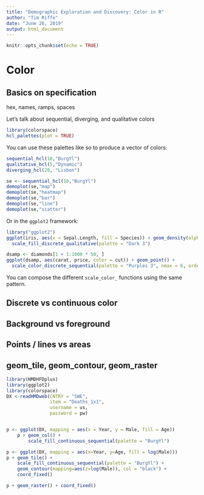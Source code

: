 ```yaml
---
title: "Demographic Exploration and Discovery: Color in R"
author: "Tim Riffe"
date: "June 26, 2019"
output: html_document
---
```


```r
knitr::opts_chunk$set(echo = TRUE)
```

# Color

## Basics on specification

hex,
names,
ramps,
spaces

Let's talk about sequential, diverging, and qualitative colors
```r
library(colorspace)
hcl_palettes(plot = TRUE)
```
You can use these palettes like so to produce a vector of colors:
```r
sequential_hcl(10,"BurgYl")
qualitative_hcl(5,"Dynamic")
diverging_hcl(20, "Lisbon")

se <- sequential_hcl(10,"BurgYl")
demoplot(se,"map")
demoplot(se,"heatmap")
demoplot(se,"bar")
demoplot(se,"line")
demoplot(se,"scatter")
```

Or in the `ggplot2` framework:
```r
library("ggplot2")
ggplot(iris, aes(x = Sepal.Length, fill = Species)) + geom_density(alpha = 0.6) +
  scale_fill_discrete_qualitative(palette = "Dark 3")

dsamp <- diamonds[1 + 1:1000 * 50, ]
ggplot(dsamp, aes(carat, price, color = cut)) + geom_point() +
  scale_color_discrete_sequential(palette = "Purples 3", nmax = 6, order = 2:6)
```
You can compose the different `scale_color_` functions using the same pattern.

## Discrete vs continuous color

## Background vs foreground

## Points / lines vs areas

## geom_tile, geom_contour, geom_raster

```r
library(HMDHFDplus)
library(ggplot2)
library(colorspace)
DX <-readHMDweb(CNTRY = "SWE",
				item = "Deaths_1x1",
				username = us, 
				password = pw)


p <- ggplot(DX, mapping = aes(x = Year, y = Male, fill = Age)) 
	p + geom_col() + 
		scale_fill_continuous_sequential(palette = "BurgYl") 

p <- ggplot(DX, mapping = aes(x=Year, y=Age, fill = log(Male)))
p + geom_tile() +
	scale_fill_continuous_sequential(palette = "BurgYl") + 
	geom_contour(mapping=aes(z=log(Male)), col = "black") + 
	coord_fixed()

p + geom_raster() + coord_fixed()
```